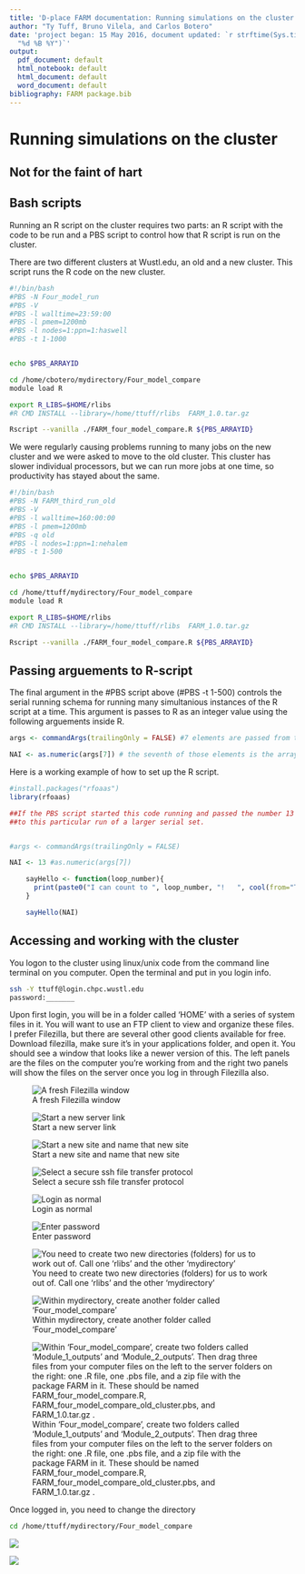 ```yaml
---
title: 'D-place FARM documentation: Running simulations on the cluster'
author: "Ty Tuff, Bruno Vilela, and Carlos Botero"
date: 'project began: 15 May 2016, document updated: `r strftime(Sys.time(), format  =
  "%d %B %Y")`'
output:
  pdf_document: default
  html_notebook: default
  html_document: default
  word_document: default
bibliography: FARM package.bib
---
```


# Running simulations on the cluster

## Not for the faint of hart


## Bash scripts
Running an R script on the cluster requires two parts: an R script with the code
to be run and a PBS script to control how that R script is run on the cluster.


There are two different clusters at Wustl.edu, an old and a new cluster. This
script runs the R code on the new cluster. 


```bash
#!/bin/bash
#PBS -N Four_model_run 
#PBS -V 					
#PBS -l walltime=23:59:00				
#PBS -l pmem=1200mb 
#PBS -l nodes=1:ppn=1:haswell 
#PBS -t 1-1000


echo $PBS_ARRAYID

cd /home/cbotero/mydirectory/Four_model_compare
module load R

export R_LIBS=$HOME/rlibs
#R CMD INSTALL --library=/home/ttuff/rlibs  FARM_1.0.tar.gz

Rscript --vanilla ./FARM_four_model_compare.R ${PBS_ARRAYID}
```


We were regularly causing problems running to many jobs on the new cluster and 
we were asked to move to the old cluster. This cluster has slower individual 
processors, but we can run more jobs at one time, so productivity has stayed 
about the same. 

```bash
#!/bin/bash
#PBS -N FARM_third_run_old 
#PBS -V 					
#PBS -l walltime=160:00:00				
#PBS -l pmem=1200mb 
#PBS -q old
#PBS -l nodes=1:ppn=1:nehalem 
#PBS -t 1-500


echo $PBS_ARRAYID

cd /home/ttuff/mydirectory/Four_model_compare
module load R

export R_LIBS=$HOME/rlibs
#R CMD INSTALL --library=/home/ttuff/rlibs  FARM_1.0.tar.gz

Rscript --vanilla ./FARM_four_model_compare.R ${PBS_ARRAYID} 

```

## Passing arguements to R-script
The final argument in the #PBS script above (#PBS -t 1-500) controls the serial 
running schema for running many simultanious instances of the R script at a 
time. This argument is passes to R as an integer value using the following
arguements inside R. 
```r

args <- commandArgs(trailingOnly = FALSE) #7 elements are passed from the PBS

NAI <- as.numeric(args[7]) # the seventh of those elements is the array integer.

```


Here is a working example of how to set up the R script.
```r
#install.packages("rfoaas")
library(rfoaas)

##If the PBS script started this code running and passed the number 13
##to this particular run of a larger serial set. 


#args <- commandArgs(trailingOnly = FALSE) 

NAI <- 13 #as.numeric(args[7])

	sayHello <- function(loop_number){
   	  print(paste0("I can count to ", loop_number, "!   ", cool(from="Ty")))
	}

	sayHello(NAI)

```

## Accessing and working with the cluster
You logon to the cluster using linux/unix code from the command line 
terminal on you computer. Open the terminal and put in you login info.


```bash
ssh -Y ttuff@login.chpc.wustl.edu
password:_______
```

Upon first login, you will be in a folder called 'HOME' with a series of system 
files in it. You will want to use an FTP client to view and organize these 
files. I prefer Filezilla, but there are several other good clients available 
for free. Download filezilla, make sure it's in your applications folder, and
open it. You should see a window that looks like a newer version of this. The 
left panels are the files on the computer you're working from and the right
two panels will show the files on the server once you log in through Filezilla
also. 

![A fresh Filezilla window](Filezilla.png)

![Start a new server link](site manager.png)




![Start a new site and name that new site](New site name.png)


![Select a secure ssh file transfer protocol](SFTP.png)


![Login as normal](Choose normal.png)


![Enter password](Enter password.png)


![You need to create two new directories (folders) for us to work out of. Call one 'rlibs' and the other 'mydirectory'](Create two files within your home file.png)


![Within mydirectory, create another folder called 'Four_model_compare'](Create Four_models_compare folder.png)

![Within 'Four_model_compare', create two folders called 'Module_1_outputs' and 'Module_2_outputs'. Then drag three files from your computer files on the left to the server folders on the right: one .R file, one .pbs file, and a zip file with the package FARM in it. These should be named FARM_four_model_compare.R, FARM_four_model_compare_old_cluster.pbs, and FARM_1.0.tar.gz .](Create module folders.png)




Once logged in, you need to change the directory
```bash
cd /home/ttuff/mydirectory/Four_model_compare
```













![](Files from module 1.png)

![](Files from module 2.png)
















